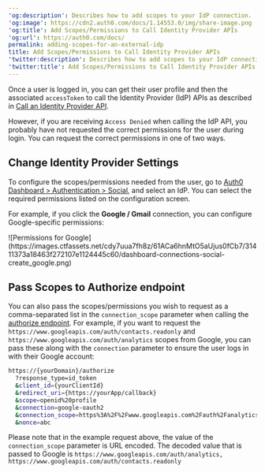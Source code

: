 ---
'og:description': Describes how to add scopes to your IdP connection.
'og:image': https://cdn2.auth0.com/docs/1.14553.0/img/share-image.png
'og:title': Add Scopes/Permissions to Call Identity Provider APIs
'og:url': https://auth0.com/docs/
permalink: adding-scopes-for-an-external-idp
title: Add Scopes/Permissions to Call Identity Provider APIs
'twitter:description': Describes how to add scopes to your IdP connection.
'twitter:title': Add Scopes/Permissions to Call Identity Provider APIs
---
Once a user is logged in, you can get their user profile and then the associated `accessToken` to call the <Tooltip tip="Identity Provider (IdP): Service that stores and manages digital identities." cta="View Glossary" href="/docs/glossary?term=Identity+Provider">Identity Provider</Tooltip> (IdP) APIs as described in [Call an Identity Provider API](/docs/authenticate/identity-providers/calling-an-external-idp-api).

However, if you are receiving `Access Denied` when calling the IdP API, you probably have not requested the correct permissions for the user during login. You can request the correct permissions in one of two ways.

## Change Identity Provider Settings

To configure the scopes/permissions needed from the user, go to [Auth0 Dashboard > Authentication > Social](https://manage.auth0.com/#/connections/social), and select an IdP. You can select the required permissions listed on the configuration screen.

For example, if you click the **Google / Gmail** connection, you can configure Google-specific permissions:

<Frame>![Permissions for Google](https://images.ctfassets.net/cdy7uua7fh8z/61ACa6hnMtO5aUjus0fCb7/31411373a18463f272107e1124445c60/dashboard-connections-social-create_google.png)</Frame>

## Pass Scopes to Authorize endpoint

You can also pass the scopes/permissions you wish to request as a comma-separated list in the `connection_scope` parameter when calling the [authorize endpoint](https://auth0.com/docs/api/authentication#login). For example, if you want to request the `https://www.googleapis.com/auth/contacts.readonly` and `https://www.googleapis.com/auth/analytics` scopes from Google, you can pass these along with the `connection` parameter to ensure the user logs in with their Google account:

```sh lines
https://{yourDomain}/authorize
  ?response_type=id_token
  &client_id={yourClientId}
  &redirect_uri={https://yourApp/callback}
  &scope=openid%20profile
  &connection=google-oauth2
  &connection_scope=https%3A%2F%2Fwww.googleapis.com%2Fauth%2Fanalytics%2Chttps%3A%2F%2Fwww.googleapis.com%2Fauth%2Fcontacts.readonly
  &nonce=abc
```






<Callout icon="file-lines" color="#0EA5E9" iconType="regular">

Please note that in the example request above, the value of the `connection_scope` parameter is URL encoded. The decoded value that is passed to Google is `https://www.googleapis.com/auth/analytics, https://www.googleapis.com/auth/contacts.readonly`

</Callout>